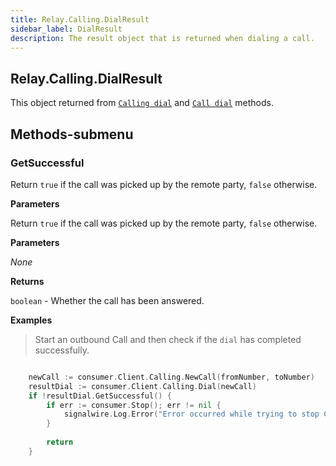 ```yaml
---
title: Relay.Calling.DialResult
sidebar_label: DialResult
description: The result object that is returned when dialing a call.
---
```


[link]: /sdks/relay-realtime-sdk/v2/language/golang/calling#dial
[link-1]: /sdks/relay-realtime-sdk/v2/language/golang/calling/call#dial

## Relay.Calling.DialResult

This object returned from [`Calling dial`][link] and [`Call dial`][link-1] methods.

## Methods-submenu

### GetSuccessful

Return `true` if the call was picked up by the remote party, `false` otherwise.

**Parameters**

Return `true` if the call was picked up by the remote party, `false` otherwise.


**Parameters**

_None_

**Returns**

`boolean` - Whether the call has been answered.

**Examples**

> Start an outbound Call and then check if the `dial` has completed successfully.

```go

	newCall := consumer.Client.Calling.NewCall(fromNumber, toNumber)
	resultDial := consumer.Client.Calling.Dial(newCall)
	if !resultDial.GetSuccessful() {
		if err := consumer.Stop(); err != nil {
			signalwire.Log.Error("Error occurred while trying to stop Consumer")
		}
		
		return
	}

```